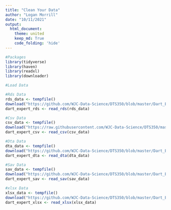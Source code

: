 ```yaml
---
title: "Clean Your Data"
author: "Logan Morrill"
date: "10/11/2021"
output: 
  html_document:
    theme: united
    keep_md: True
    code_folding: 'hide'
---
```


```r
#Packages
library(tidyverse)
library(haven)
library(readxl)
library(downloader)
```

```r
#Load Data

#Rds Data
rds_data <- tempfile()
download("https://github.com/WJC-Data-Science/DTS350/blob/master/Dart_Expert_Dow_6month_anova/Dart_Expert_Dow_6month_anova.RDS?raw=true", rds_data , mode = "wb")
dart_expert_rds <- read_rds(rds_data)

#Csv Data
csv_data <- tempfile()
download("https://raw.githubusercontent.com/WJC-Data-Science/DTS350/master/Dart_Expert_Dow_6month_anova/Dart_Expert_Dow_6month_anova.csv", csv_data , mode = "wb")
dart_expert_csv <- read_csv(csv_data)

#Dta Data
dta_data <- tempfile()
download("https://github.com/WJC-Data-Science/DTS350/blob/master/Dart_Expert_Dow_6month_anova/Dart_Expert_Dow_6month_anova.dta?raw=true", dta_data , mode = "wb")
dart_expert_dta <- read_dta(dta_data)

#Sav Data
sav_data <- tempfile()
download("https://github.com/WJC-Data-Science/DTS350/blob/master/Dart_Expert_Dow_6month_anova/Dart_Expert_Dow_6month_anova.sav?raw=true", sav_data, mode = "wb")
dart_expert_sav <- read_sav(sav_data)

#xlsx Data
xlsx_data <- tempfile()
download("https://github.com/WJC-Data-Science/DTS350/blob/master/Dart_Expert_Dow_6month_anova/Dart_Expert_Dow_6month_anova.xlsx?raw=true", xlsx_data, mode = "wb")
dart_expert_xlsx <- read_xlsx(xlsx_data)

```

